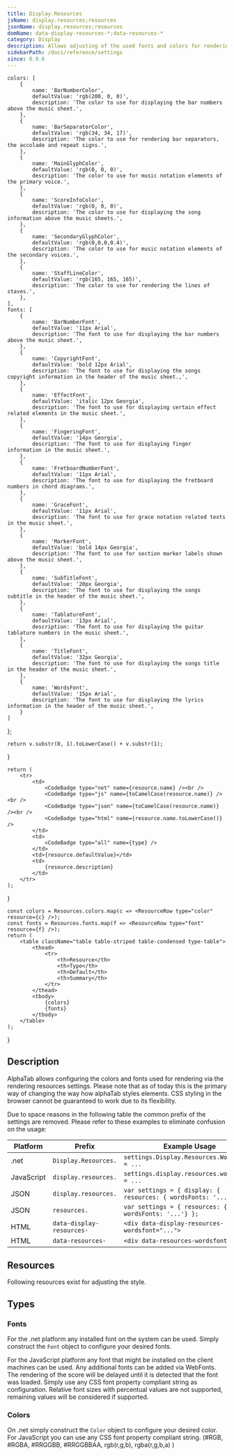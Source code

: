 ```yaml
---
title: Display.Resources
jsName: display.resources;resources
jsonName: display.resources;resources
domName: data-display-resources-*;data-resources-*
category: Display
description: Allows adjusting of the used fonts and colors for rendering.
sidebarPath: /docs/reference/settings
since: 0.9.6
---
```



	colors: [
		{
			name: 'BarNumberColor',
			defaultValue: 'rgb(200, 0, 0)',
			description: 'The color to use for displaying the bar numbers above the music sheet.',
		},
		{
			name: 'BarSeparatorColor',
			defaultValue: 'rgb(34, 34, 17)',
			description: 'The color to use for rendering bar separators, the accolade and repeat signs.',
		},
		{
			name: 'MainGlyphColor',
			defaultValue: 'rgb(0, 0, 0)',
			description: 'The color to use for music notation elements of the primary voice.',
		},
		{
			name: 'ScoreInfoColor',
			defaultValue: 'rgb(0, 0, 0)',
			description: 'The color to use for displaying the song information above the music sheets.',
		},
		{
			name: 'SecondaryGlyphColor',
			defaultValue: 'rgb(0,0,0,0.4)',
			description: 'The color to use for music notation elements of the secondary voices.',
		},
		{
			name: 'StaffLineColor',
			defaultValue: 'rgb(165, 165, 165)',
			description: 'The color to use for rendering the lines of staves.',
		},
	],
	fonts: [
		{
			name: 'BarNumberFont',
			defaultValue: '11px Arial',
			description: 'The font to use for displaying the bar numbers above the music sheet.',
		}, 
		{
			name: 'CopyrightFont',
			defaultValue: 'bold 12px Arial',
			description: 'The font to use for displaying the songs copyright information in the header of the music sheet.,',
		},
		{
			name: 'EffectFont',
			defaultValue: 'italic 12px Georgia',
			description: 'The font to use for displaying certain effect related elements in the music sheet.',
		},
		{
			name: 'FingeringFont',
			defaultValue: '14px Georgia',
			description: 'The font to use for displaying finger information in the music sheet.',
		},
		{
			name: 'FretboardNumberFont',
			defaultValue: '11px Arial',
			description: 'The font to use for displaying the fretboard numbers in chord diagrams.',
		},
		{
			name: 'GraceFont',
			defaultValue: '11px Arial',
			description: 'The font to use for grace notation related texts in the music sheet.',
		},
		{
			name: 'MarkerFont',
			defaultValue: 'bold 14px Georgia',
			description: 'The font to use for section marker labels shown above the music sheet.',
		},
		{
			name: 'SubTitleFont',
			defaultValue: '20px Georgia',
			description: 'The font to use for displaying the songs subtitle in the header of the music sheet.',
		},
		{
			name: 'TablatureFont',
			defaultValue: '13px Arial',
			description: 'The font to use for displaying the guitar tablature numbers in the music sheet.',
		},
		{
			name: 'TitleFont',
			defaultValue: '32px Georgia',
			description: 'The font to use for displaying the songs title in the header of the music sheet.',
		},
		{
			name: 'WordsFont',
			defaultValue: '15px Arial',
			description: 'The font to use for displaying the lyrics information in the header of the music sheet.',
		}
	]
};

    return v.substr(0, 1).toLowerCase() + v.substr(1);
}

    return (
        <tr>
            <td>
                <CodeBadge type="net" name={resource.name} /><br />
                <CodeBadge type="js" name={toCamelCase(resource.name)} /><br />
                <CodeBadge type="json" name={toCamelCase(resource.name)} /><br />
                <CodeBadge type="html" name={resource.name.toLowerCase()} />
            </td>
            <td>
                <CodeBadge type="all" name={type} />
            </td>
            <td>{resource.defaultValue}</td>
            <td>
                {resource.description}
            </td>
        </tr>
    );
}

    const colors = Resources.colors.map(c => <ResourceRow type="color" resource={c} />);
    const fonts = Resources.fonts.map(f => <ResourceRow type="font" resource={f} />);
    return (
        <table className="table table-striped table-condensed type-table">
            <thead>
                <tr>
                    <th>Resource</th>
                    <th>Type</th>
                    <th>Default</th>
                    <th>Summary</th>
                </tr>
            </thead>    
            <tbody> 
                {colors}
                {fonts}
            </tbody>
        </table>
    );
}

## Description

AlphaTab allows configuring the colors and fonts used for rendering via the rendering resources settings. Please note that as of today
this is the primary way of changing the way how alphaTab styles elements. CSS styling in the browser cannot be guaranteed to work due to its flexibility. 


Due to space reasons in the following table the common prefix of the settings are removed. Please refer to these examples to eliminate confusion on the usage: 

| Platform   | Prefix                    | Example Usage                                                      |
|------------|---------------------------|--------------------------------------------------------------------|
| .net       | `Display.Resources.`      | `settings.Display.Resources.WordsFonts = ...`                      |
| JavaScript | `display.resources.`      | `settings.display.resources.wordsFont = ...`                       |
| JSON       | `display.resources.`      | `var settings = { display: { resources: { wordsFonts: '...'} } };` |
| JSON       | `resources.`              | `var settings = { resources: { wordsFonts: '...'} };`              |
| HTML       | `data-display-resources-` | `<div data-display-resources-wordsfont="...">`                     |
| HTML       | `data-resources-`         | `<div data-resources-wordsfont="...">`                             |


## Resources
Following resources exist for adjusting the style. 

<ResourceTable />

## Types

### Fonts

For the .net platform any installed font on the system can be used. Simply construct the `Font` object to configure your desired fonts. 

For the JavaScript platform any font that might be installed on the client machines can be used. 
Any additional fonts can be added via WebFonts. The rendering of the score will be delayed until it is detected that the font was loaded. 
Simply use any CSS font property compliant string as configuration. Relative font sizes with percentual values are not supported, remaining values will be considered if supported.

### Colors

On .net simply construct the `Color` object to configure your desired color. 
For JavaScript you can use any CSS font property compliant string. (#RGB, #RGBA, #RRGGBB, #RRGGBBAA, rgb(r,g,b), rgba(r,g,b,a) )
